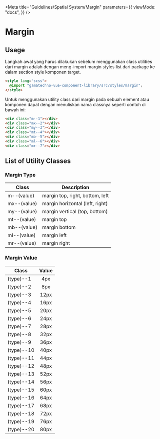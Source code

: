 
<Meta
  title="Guidelines/Spatial System/Margin"
  parameters={{
    viewMode: "docs",
  }}
/>

<style>{`
  .sample-box {
    width: 120px;
    height: 120px;
    background-color: #FFD5D2;
  }
`}</style>

# Margin

## Usage

Langkah awal yang harus dilakukan sebelum menggunakan class utilities dari margin adalah dengan meng-import margin styles list dari package ke dalam section style komponen target.

```html
<style lang="scss">
  @import "gamatechno-vue-component-library/src/styles/margin";
</style>
```

Untuk menggunakan utility class dari margin pada sebuah element atau komponen dapat dengan menuliskan nama classnya seperti contoh di bawah ini:

```html
<div class="m--1"></div>
<div class="mx--2"></div>
<div class="my--3"></div>
<div class="mt--4"></div>
<div class="mb--5"></div>
<div class="ml--6"></div>
<div class="mr--7"></div>
```

## List of Utility Classes

### Margin Type

| Class       | Description                     |
| ----------- | ------------------------------- |
| m--(value)  | margin top, right, bottom, left |
| mx--(value) | margin horizontal (left, right) |
| my--(value) | margin vertical (top, bottom)   |
| mt--(value) | margin top                      |
| mb--(value) | margin bottom                   |
| ml--(value) | margin left                     |
| mr--(value) | margin right                    |

### Margin Value

| Class      | Value |
| ---------- | :---: |
| (type)--1  |  4px  |
| (type)--2  |  8px  |
| (type)--3  | 12px  |
| (type)--4  | 16px  |
| (type)--5  | 20px  |
| (type)--6  | 24px  |
| (type)--7  | 28px  |
| (type)--8  | 32px  |
| (type)--9  | 36px  |
| (type)--10 | 40px  |
| (type)--11 | 44px  |
| (type)--12 | 48px  |
| (type)--13 | 52px  |
| (type)--14 | 56px  |
| (type)--15 | 60px  |
| (type)--16 | 64px  |
| (type)--17 | 68px  |
| (type)--18 | 72px  |
| (type)--19 | 76px  |
| (type)--20 | 80px  |
